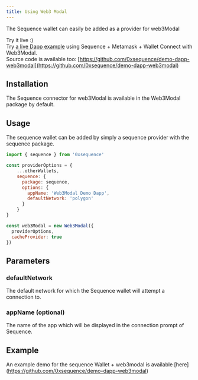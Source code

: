```yaml
---
title: Using Web3 Modal
---
```


The Sequence wallet can easily be added as a provider for web3Modal

<Tip> Try it live :)<br/>
Try [a live Dapp example](https://0xsequence.github.io/demo-dapp-web3modal/) using Sequence + Metamask + Wallet Connect with Web3Modal.<br/>
Source code is available too: [https://github.com/0xsequence/demo-dapp-web3modal](https://github.com/0xsequence/demo-dapp-web3modal)</Tip>

## Installation

The Sequence connector for web3Modal is available in the Web3Modal package by default.

## Usage

The sequence wallet can be added by simply a sequence provider with the sequence package.

```js
import { sequence } from '0xsequence'

const providerOptions = {
    ...otherWallets,
    sequence: {
      package: sequence,
      options: {
        appName: 'Web3Modal Demo Dapp',
        defaultNetwork: 'polygon'
      }
    }
}

const web3Modal = new Web3Modal({
  providerOptions,
  cacheProvider: true
})
```

## Parameters
### defaultNetwork
The default network for which the Sequence wallet will attempt a connection to.

### appName (optional)
The name of the app which will be displayed in the connection prompt of Sequence.

## Example
An example demo for the sequence Wallet + web3modal is available [here] (https://github.com/0xsequence/demo-dapp-web3modal)
